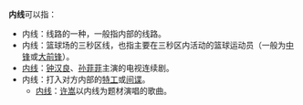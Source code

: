 '''内线'''可以指：
* 内线：线路的一种，一般指内部的线路。
* 内线：篮球场的三秒区线，也指主要在三秒区内活动的篮球运动员（一般为[[中锋|中锋]]或[[大前锋|大前锋]]）。
* [[内线_(电视剧)|内线]]：[[钟汉良|钟汉良]]、[[孙菲菲|孙菲菲]]主演的电视连续剧。
* 内线：打入对方内部的[[特工|特工]]或[[间谍|间谍]]。
** [[自定义#曲目|内线]]：[[许嵩|许嵩]]以内线为题材演唱的歌曲。
{{disambig|P|cat=二字消歧义}}
